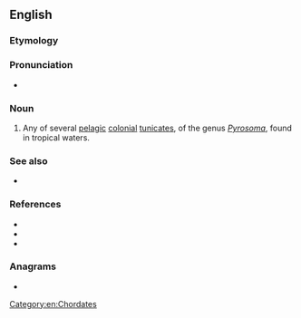 ==English==
{{rfi|en}}
===Etymology===
{{rfe|en}}

===Pronunciation===
* {{audio|en|En-us-ncalif-pyrosome.ogg|Audio (Northern California, US)}}

===Noun===
{{en-noun|s|pyrosoma}}

# Any of several [[pelagic]] [[colonial]] [[tunicate]]s, of the genus ''[[Pyrosoma]]'', found in tropical waters.

===See also===
* {{taxlink|Pyrostremma spinosum|species}}

===References===
* {{pedia}}
* {{specieslite|Pyrosomatinae}}
* {{comcatlite|Pyrosoma|i=1}}

===Anagrams===
* {{anagrams|en|a=emooprsy|Pomeroys}}

[[Category:en:Chordates]]